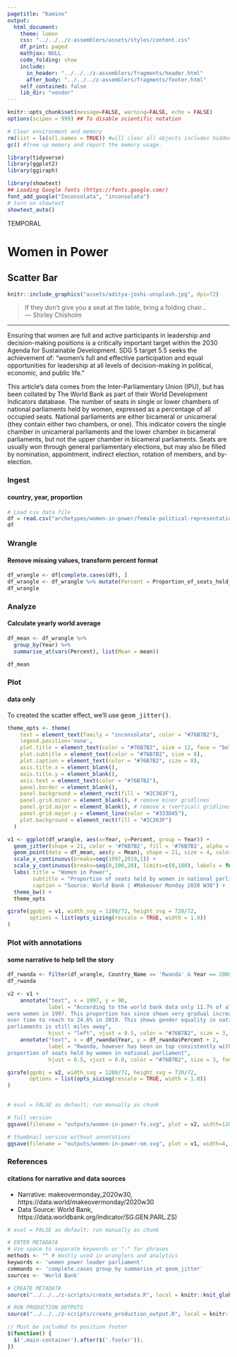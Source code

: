 ```yaml
---
pagetitle: "Kamino"
output: 
  html_document:
    theme: lumen
    css: "../../../z-assemblers/assets/styles/content.css"
    df_print: paged
    mathjax: NULL
    code_folding: show
    include:
      in_header: "../../../z-assemblers/fragments/header.html"
      after_body: "../../../z-assemblers/fragments/footer.html"
    self_contained: false
    lib_dir: "vendor"
---
```


```r

knitr::opts_chunk$set(message=FALSE, warning=FALSE, echo = FALSE)
options(scipen = 999) ## To disable scientific notation

# Clear environment and memory
rm(list = ls(all.names = TRUE)) #will clear all objects includes hidden objects.
gc() #free up memory and report the memory usage.

library(tidyverse)
library(ggplot2)
library(ggiraph)

library(showtext)
## Loading Google fonts (https://fonts.google.com/)
font_add_google("Inconsolata", "inconsolata")
# turn on showtext
showtext_auto()

```
<div class="activity">
TEMPORAL  
</div>

# Women in Power
## Scatter Bar

```r

knitr::include_graphics("assets/aditya-joshi-unsplash.jpg", dpi=72)

```

> If they don't give you a seat at the table, bring a folding chair...\
--- Shirley Chisholm\

***

Ensuring that women are full and active participants in leadership and decision-making positions is a critically important target within the 2030 Agenda for Sustainable Development. SDG 5 target 5.5 seeks the achievement of: “women’s full and effective participation and equal opportunities for leadership at all levels of decision-making in political, economic, and public life.”

This article's data comes from the Inter-Parliamentary Union (IPU), but has been collated by The World Bank as part of their World Development Indicators database. The number of seats in single or lower chambers of national parliaments held by women, expressed as a percentage of all occupied seats. National parliaments are either bicameral or unicameral (they contain either two chambers, or one). This indicator covers the single chamber in unicameral parliaments and the lower chamber in bicameral parliaments, but not the upper chamber in bicameral parliaments. Seats are usually won through general parliamentary elections, but may also be filled by nomination, appointment, indirect election, rotation of members, and by-election.

### Ingest
#### country, year, proportion

```r

# Load csv data file
df = read.csv("archetypes/women-in-power/female-political-representation.csv", header = TRUE, stringsAsFactors = FALSE)
df

```


### Wrangle
#### Remove missing values, transform percent format


```r

df_wrangle <- df[complete.cases(df), ]
df_wrangle <- df_wrangle %>% mutate(Percent = Proportion_of_seats_held_by_women_in_national_parliaments_percent * 100)
df_wrangle

```



### Analyze
#### Calculate yearly world average

```r

df_mean <- df_wrangle %>%
  group_by(Year) %>%
  summarise_at(vars(Percent), list(Mean = mean))

df_mean

```


### Plot
#### data only

To created the scatter effect, we'll use <kbd>geom_jitter()</kbd>.

```r

theme_opts <- theme(
    text = element_text(family = "inconsolata", color = "#76B7B2"), 
    legend.position='none',
    plot.title = element_text(color = "#76B7B2", size = 12, face = "bold"),
    plot.subtitle = element_text(color = "#76B7B2", size = 8),
    plot.caption = element_text(color = "#76B7B2", size = 8),
    axis.title.x = element_blank(),
    axis.title.y = element_blank(),
    axis.text = element_text(color = "#76B7B2"),
    panel.border = element_blank(),
    panel.background = element_rect(fill = "#2C363F"),
    panel.grid.minor = element_blank(), # remove minor gridlines
    panel.grid.major = element_blank(), # remove x (vertical) gridlines
    panel.grid.major.y = element_line(color = "#333D45"),
    plot.background = element_rect(fill = "#2C363F")
  )

v1 <- ggplot(df_wrangle, aes(x=Year, y=Percent, group = Year)) + 
  geom_jitter(shape = 21, color = '#76B7B2', fill = '#76B7B2', alpha = 0.6) +
  geom_point(data = df_mean, aes(y = Mean), shape = 21, size = 4, color = 'white', fill = 'white', alpha = 0.6) +
  scale_x_continuous(breaks=seq(1997,2019,1)) +
  scale_y_continuous(breaks=seq(0,100,20), limits=c(0,100), labels = function(x) paste0(x, "%")) + # Multiply by 100 & add %
  labs( title = "Women in Power",
        subtitle = "Proportion of seats held by women in national parliaments (%)",
        caption = "Source: World Bank | #Makeover Monday 2020 W30") +
  theme_bw() +
  theme_opts

girafe(ggobj = v1, width_svg = 1280/72, height_svg = 720/72,
       options = list(opts_sizing(rescale = TRUE, width = 1.0))
)

```


### Plot with annotations
#### some narrative to help tell the story


```r

df_rwanda <- filter(df_wrangle, Country_Name == 'Rwanda' & Year == 2008 )
df_rwanda

v2 <- v1 + 
    annotate("text", x = 1997, y = 90, 
             label = "According to the world bank data only 11.7% of all national parliamentarians
were women in 1997. This proportion has since shown very gradual increase
over time to reach to 24.6% in 2019. This shows gender equality in national
parliaments is still miles away", 
             hjust = "left", vjust = 0.5, color = "#76B7B2", size = 3, fontface = 1) +
    annotate("text", x = df_rwanda$Year, y = df_rwanda$Percent + 2, 
             label = "Rwanda, however has been on top consistently with the highest
proportion of seats held by women in national parliament", 
             hjust = 0.5, vjust = 0.0, color = "#76B7B2", size = 3, fontface = 1)

girafe(ggobj = v2, width_svg = 1280/72, height_svg = 720/72,
       options = list(opts_sizing(rescale = TRUE, width = 1.0))
)
  
```

```r

# eval = FALSE as default; run manually as chunk

# full version
ggsave(filename = "outputs/women-in-power-fs.svg", plot = v2, width=1280/72, height=720/72)

# thumbnail version without annotations
ggsave(filename = "outputs/women-in-power-sm.svg", plot = v1, width=4, height=2.25)

```


### References
#### citations for narrative and data sources

* Narrative: makeovermonday_2020w30, https://data.world/makeovermonday/2020w30
* Data Source: World Bank, https://data.worldbank.org/indicator/SG.GEN.PARL.ZS)


```r

# eval = FALSE as default; run manually as chunk

# ENTER METADATA
# Use space to separate keywords or "-" for phrases
methods <- "" # mostly used in wranglers and analytics
keywords <- 'women power leader parliament'
commands <- 'complete.cases group_by summarise_at geom_jitter'
sources <- 'World Bank'

# CREATE METADATA
source("../../../z-scripts/create_metadata.R", local = knitr::knit_global())

# RUN PRODUCTION OUTPUTS
source("../../../z-scripts/create_production_output.R", local = knitr::knit_global())


```


```js

// Must be included to position footer
$(function() {
  $('.main-container').after($('.footer'));
})

```
